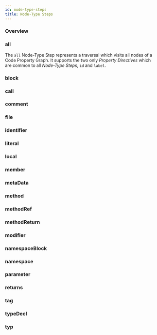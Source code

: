 ```yaml
---
id: node-type-steps
title: Node-Type Steps
---
```




### Overview

<NodeStepsOverviewTable stepsInfo={cpgqlRef.stepsInfoForFamily(StepFamily.NodeTypeStep)} />

### all

The `all` Node-Type Step represents a traversal which visits all nodes of a Code Property Graph. It supports the two only _Property Directives_ which are common to all _Node-Type Steps_, `id` and `label`.

<NodeStepDetail stepInfo={cpgqlRef.stepInfoForKind(StepKind.All)} />

### block

<NodeStepDetail stepInfo={cpgqlRef.stepInfoForKind(StepKind.Block)} />

### call

<NodeStepDetail stepInfo={cpgqlRef.stepInfoForKind(StepKind.Call)} />

### comment

<NodeStepDetail stepInfo={cpgqlRef.stepInfoForKind(StepKind.Comment)} />

### file

<NodeStepDetail stepInfo={cpgqlRef.stepInfoForKind(StepKind.File)} />

### identifier

<NodeStepDetail stepInfo={cpgqlRef.stepInfoForKind(StepKind.Identifier)} />

### literal

<NodeStepDetail stepInfo={cpgqlRef.stepInfoForKind(StepKind.Literal)} />

### local

<NodeStepDetail stepInfo={cpgqlRef.stepInfoForKind(StepKind.Local)} />

### member

<NodeStepDetail stepInfo={cpgqlRef.stepInfoForKind(StepKind.Member)} />

### metaData

<NodeStepDetail stepInfo={cpgqlRef.stepInfoForKind(StepKind.MetaData)} />

### method

<NodeStepDetail stepInfo={cpgqlRef.stepInfoForKind(StepKind.Method)} />

### methodRef

<NodeStepDetail stepInfo={cpgqlRef.stepInfoForKind(StepKind.MethodRef)} />

### methodReturn

<NodeStepDetail stepInfo={cpgqlRef.stepInfoForKind(StepKind.MethodReturn)} />

### modifier

<NodeStepDetail stepInfo={cpgqlRef.stepInfoForKind(StepKind.Modifier)} />

### namespaceBlock

<NodeStepDetail stepInfo={cpgqlRef.stepInfoForKind(StepKind.NamespaceBlock)} />

### namespace

<NodeStepDetail stepInfo={cpgqlRef.stepInfoForKind(StepKind.Namespace)} />

### parameter

<NodeStepDetail stepInfo={cpgqlRef.stepInfoForKind(StepKind.Parameter)} />

### returns

<NodeStepDetail stepInfo={cpgqlRef.stepInfoForKind(StepKind.Returns)} />

### tag

<NodeStepDetail stepInfo={cpgqlRef.stepInfoForKind(StepKind.Tag)} />

### typeDecl

<NodeStepDetail stepInfo={cpgqlRef.stepInfoForKind(StepKind.TypeDecl)} />

### typ

<NodeStepDetail stepInfo={cpgqlRef.stepInfoForKind(StepKind.Typ)} />
